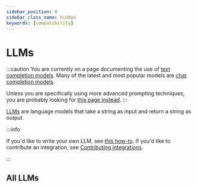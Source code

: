 ```yaml
---
sidebar_position: 0
sidebar_class_name: hidden
keywords: [compatibility]
---
```


# LLMs

:::caution
You are currently on a page documenting the use of [text completion models](/docs/concepts/text_llms). Many of the latest and most popular models are [chat completion models](/docs/concepts/chat_models).

Unless you are specifically using more advanced prompting techniques, you are probably looking for [this page instead](/docs/integrations/chat/).
:::

[LLMs](/docs/concepts/text_llms) are language models that take a string as input and return a string as output.

:::info

If you'd like to write your own LLM, see [this how-to](/docs/how_to/custom_llm/).
If you'd like to contribute an integration, see [Contributing integrations](/docs/contributing/integrations/).

:::


<CategoryTable category="llms" />

## All LLMs

<IndexTable />
